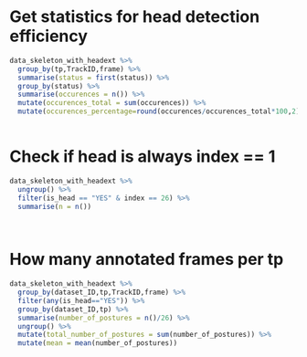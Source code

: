 
# Get statistics for head detection efficiency
```r
data_skeleton_with_headext %>%
  group_by(tp,TrackID,frame) %>%
  summarise(status = first(status)) %>%
  group_by(status) %>%
  summarise(occurences = n()) %>%
  mutate(occurences_total = sum(occurences)) %>%
  mutate(occurences_percentage=round(occurences/occurences_total*100,2))
  
```

# Check if head is always index == 1
```r
data_skeleton_with_headext %>%
  ungroup() %>%
  filter(is_head == "YES" & index == 26) %>%
  summarise(n = n())

    
```

# How many annotated frames per tp
```r
data_skeleton_with_headext %>%
  group_by(dataset_ID,tp,TrackID,frame) %>%
  filter(any(is_head=="YES")) %>%
  group_by(dataset_ID,tp) %>%
  summarise(number_of_postures = n()/26) %>%
  ungroup() %>%
  mutate(total_number_of_postures = sum(number_of_postures)) %>%
  mutate(mean = mean(number_of_postures))

    
```
